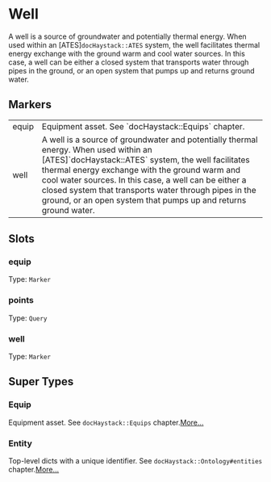 # Well
A well is a source of groundwater and potentially thermal energy.  When
used within an [ATES]`docHaystack::ATES` system, the well facilitates thermal
energy exchange with the ground warm and cool water sources. In this case, a
well can be either a closed system that transports water through pipes in the
ground, or an open system that pumps up and returns ground water.
## Markers
<table>
<tbody>
<tr>
<td className='p-2 align-top'><span className='bg-sky-200 rounded-md px-3 py-1 text-sky-700 block font-semibold text-center text-sm'>equip </span></td>
<td className='p-2 align-top'>Equipment asset. See `docHaystack::Equips` chapter.</td>
</tr>
<tr>
<td className='p-2 align-top'><span className='bg-sky-200 rounded-md px-3 py-1 text-sky-700 block font-semibold text-center text-sm'>well </span></td>
<td className='p-2 align-top'>A well is a source of groundwater and potentially thermal energy.  When used within an [ATES]`docHaystack::ATES` system, the well facilitates thermal energy exchange with the ground warm and cool water sources. In this case, a well can be either a closed system that transports water through pipes in the ground, or an open system that pumps up and returns ground water.</td>
</tr>
</tbody>
</table>

## Slots

### equip
Type: `Marker`

### points
Type: `Query`

### well
Type: `Marker`



## Super Types
### Equip
Equipment asset.
See `docHaystack::Equips` chapter.[More...](/ph/entities/Equip)

### Entity
Top-level dicts with a unique identifier.
See `docHaystack::Ontology#entities` chapter.[More...](/ph/entities/Entity)



